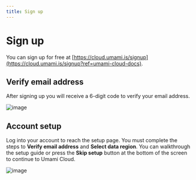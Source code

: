 ```yaml
---
title: Sign up
---
```


# Sign up

You can sign up for free at [https://cloud.umami.is/signup](https://cloud.umami.is/signup?ref=umami-cloud-docs).

## Verify email address

After signing up you will receive a 6-digit code to verify your email address.

![image](/images/cloud/sign-up-verify-email.png)

## Account setup

Log into your account to reach the setup page. You must complete the steps to **Verify email address** and **Select data region**.
You can walkthrough the setup guide or press the **Skip setup** button at the bottom of the screen to continue to Umami Cloud.

![image](/images/cloud/sign-up-setup.png)
